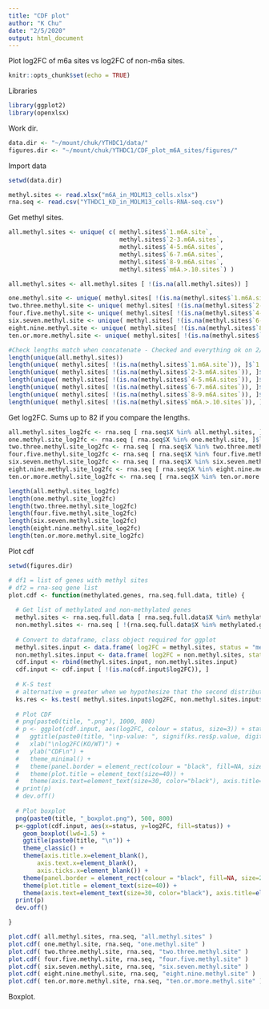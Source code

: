 ```yaml
---
title: "CDF plot"
author: "K Chu"
date: "2/5/2020"
output: html_document
---
```


Plot log2FC of m6a sites vs log2FC of non-m6a sites.

```r
knitr::opts_chunk$set(echo = TRUE)
```

Libraries

```r
library(ggplot2)
library(openxlsx)
```

Work dir.

```r
data.dir <- "~/mount/chuk/YTHDC1/data/"
figures.dir <- "~/mount/chuk/YTHDC1/CDF_plot_m6A_sites/figures/"
```

Import data

```r
setwd(data.dir)

methyl.sites <- read.xlsx("m6A_in_MOLM13_cells.xlsx")
rna.seq <- read.csv("YTHDC1_KD_in_MOLM13_cells-RNA-seq.csv")
```

Get methyl sites.

```r
all.methyl.sites <- unique( c( methyl.sites$`1.m6A.site`, 
                               methyl.sites$`2-3.m6A.sites`,
                               methyl.sites$`4-5.m6A.sites`,
                               methyl.sites$`6-7.m6A.sites`,
                               methyl.sites$`8-9.m6A.sites`,
                               methyl.sites$`m6A.>.10.sites`) )

all.methyl.sites <- all.methyl.sites [ !(is.na(all.methyl.sites)) ]

one.methyl.site <- unique( methyl.sites[ !(is.na(methyl.sites$`1.m6A.site`)), ]$`1.m6A.site` )
two.three.methyl.site <- unique( methyl.sites[ !(is.na(methyl.sites$`2-3.m6A.sites`)), ]$`2-3.m6A.sites` )
four.five.methyl.site <- unique( methyl.sites[ !(is.na(methyl.sites$`4-5.m6A.sites`)), ]$`4-5.m6A.sites` )
six.seven.methyl.site <- unique( methyl.sites[ !(is.na(methyl.sites$`6-7.m6A.sites`)), ]$`6-7.m6A.sites` )
eight.nine.methyl.site <- unique( methyl.sites[ !(is.na(methyl.sites$`8-9.m6A.sites`)), ]$`8-9.m6A.sites` )
ten.or.more.methyl.site <- unique( methyl.sites[ !(is.na(methyl.sites$`m6A.>.10.sites`)), ]$`m6A.>.10.sites` )

#Check lengths match when concatenate - Checked and everything ok on 2/5/2020
length(unique(all.methyl.sites))
length(unique( methyl.sites[ !(is.na(methyl.sites$`1.m6A.site`)), ]$`1.m6A.site`))
length(unique( methyl.sites[ !(is.na(methyl.sites$`2-3.m6A.sites`)), ]$`2-3.m6A.sites`))
length(unique( methyl.sites[ !(is.na(methyl.sites$`4-5.m6A.sites`)), ]$`4-5.m6A.sites`))
length(unique( methyl.sites[ !(is.na(methyl.sites$`6-7.m6A.sites`)), ]$`6-7.m6A.sites`))
length(unique( methyl.sites[ !(is.na(methyl.sites$`8-9.m6A.sites`)), ]$`8-9.m6A.sites`))
length(unique( methyl.sites[ !(is.na(methyl.sites$`m6A.>.10.sites`)), ]$`m6A.>.10.sites`))
```

Get log2FC.
Sums up to 82 if you compare the lengths.

```r
all.methyl.sites_log2fc <- rna.seq [ rna.seq$X %in% all.methyl.sites, ]$log2FoldChange
one.methyl.site_log2fc <- rna.seq [ rna.seq$X %in% one.methyl.site, ]$log2FoldChange
two.three.methyl.site_log2fc <- rna.seq [ rna.seq$X %in% two.three.methyl.site, ]$log2FoldChange
four.five.methyl.site_log2fc <- rna.seq [ rna.seq$X %in% four.five.methyl.site, ]$log2FoldChange
six.seven.methyl.site_log2fc <- rna.seq [ rna.seq$X %in% six.seven.methyl.site, ]$log2FoldChange
eight.nine.methyl.site_log2fc <- rna.seq [ rna.seq$X %in% eight.nine.methyl.site, ]$log2FoldChange
ten.or.more.methyl.site_log2fc <- rna.seq [ rna.seq$X %in% ten.or.more.methyl.site, ]$log2FoldChange

length(all.methyl.sites_log2fc)
length(one.methyl.site_log2fc)
length(two.three.methyl.site_log2fc)
length(four.five.methyl.site_log2fc)
length(six.seven.methyl.site_log2fc)
length(eight.nine.methyl.site_log2fc)
length(ten.or.more.methyl.site_log2fc)
```

Plot cdf

```r
setwd(figures.dir)

# df1 = list of genes with methyl sites
# df2 = rna-seq gene list
plot.cdf <- function(methylated.genes, rna.seq.full.data, title) {
  
  # Get list of methylated and non-methylated genes
  methyl.sites <- rna.seq.full.data [ rna.seq.full.data$X %in% methylated.genes, ]$log2FoldChange
  non.methyl.sites <- rna.seq [ !(rna.seq.full.data$X %in% methylated.genes), ]$log2FoldChange
  
  # Convert to dataframe, class object required for ggplot
  methyl.sites.input <- data.frame( log2FC = methyl.sites, status = "methylated")
  non.methyl.sites.input <- data.frame( log2FC = non.methyl.sites, status = "not.methylated")
  cdf.input <- rbind(methyl.sites.input, non.methyl.sites.input)
  cdf.input <- cdf.input [ !(is.na(cdf.input$log2FC)), ]
  
  # K-S test
  # alternative = greater when we hypothesize that the second distribution is greater than the first
  ks.res <- ks.test( methyl.sites.input$log2FC, non.methyl.sites.input$log2FC, alternative = "greater")
  
  # Plot CDF
  # png(paste0(title, ".png"), 1000, 800)
  # p <- ggplot(cdf.input, aes(log2FC, colour = status, size=3)) + stat_ecdf() + 
  #   ggtitle(paste0(title, "\np-value: ", signif(ks.res$p.value, digits = 3), "\n")) +
  #   xlab("\nlog2FC(KO/WT)") +
  #   ylab("CDF\n") +
  #   theme_minimal() +
  #   theme(panel.border = element_rect(colour = "black", fill=NA, size=2)) +
  #   theme(plot.title = element_text(size=40)) +
  #   theme(axis.text=element_text(size=30, color="black"), axis.title=element_text(size=30, color="black"))
  # print(p)
  # dev.off()
  
  # Plot boxplot
  png(paste0(title, "_boxplot.png"), 500, 800)
  p<-ggplot(cdf.input, aes(x=status, y=log2FC, fill=status)) +
    geom_boxplot(lwd=1.5) +
    ggtitle(paste0(title, "\n")) +
    theme_classic() +
    theme(axis.title.x=element_blank(),
        axis.text.x=element_blank(),
        axis.ticks.x=element_blank()) +
    theme(panel.border = element_rect(colour = "black", fill=NA, size=2)) +
    theme(plot.title = element_text(size=40)) +
    theme(axis.text=element_text(size=30, color="black"), axis.title=element_text(size=30, color="black"))
  print(p)
  dev.off()

}

plot.cdf( all.methyl.sites, rna.seq, "all.methyl.sites" )
plot.cdf( one.methyl.site, rna.seq, "one.methyl.site" )
plot.cdf( two.three.methyl.site, rna.seq, "two.three.methyl.site" )
plot.cdf( four.five.methyl.site, rna.seq, "four.five.methyl.site" )
plot.cdf( six.seven.methyl.site, rna.seq, "six.seven.methyl.site" )
plot.cdf( eight.nine.methyl.site, rna.seq, "eight.nine.methyl.site" )
plot.cdf( ten.or.more.methyl.site, rna.seq, "ten.or.more.methyl.site" )
```

Boxplot.

```r

```











